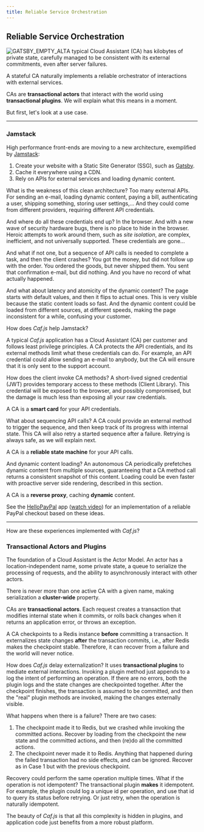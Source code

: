 ```yaml
---
title: Reliable Service Orchestration
---
```


## Reliable Service Orchestration

![GATSBY_EMPTY_ALT](../images/bill-oxford--fGqsewtsJY-unsplash.jpg)A typical Cloud Assistant (CA) has kilobytes of private state, carefully managed to be consistent with its external commitments, even after server failures.

A stateful CA naturally implements a reliable orchestrator of interactions with external services.

CAs are **transactional actors** that interact with the world using **transactional plugins**. We will explain what this means in a moment.

But first, let's look at a use case.

<hr/>

### Jamstack

High performance front-ends are moving to a new architecture, exemplified by [Jamstack](https://jamstack.org):
1. Create your website with a Static Site Generator (SSG), such as [Gatsby](https://www.gatsbyjs.com).
2. Cache it everywhere using a CDN.
3. Rely on APIs for external services and loading dynamic content.

What is the weakness of this clean architecture? Too many external APIs. For sending an e-mail, loading dynamic content, paying a bill, authenticating a user, shipping something, storing user settings,... And they could come from different providers, requiring different API credentials.

And where do all these credentials end up? In the browser. And with a new wave of security hardware bugs, there is no place to hide in the browser. Heroic attempts to work around them, such as *site isolation*, are complex, inefficient, and not universally supported. These credentials are gone...

And what if not one, but a sequence of API calls is needed to complete a task, and then the client crashes? You got the money, but did not follow up with the order. You ordered the goods, but never shipped them. You sent that confirmation e-mail, but did nothing. And you have no record of what actually happened.

And what about latency and atomicity of the dynamic content? The page starts with default values, and then it flips to actual ones. This is very visible because the static content loads so fast. And the dynamic content could be loaded from different sources, at different speeds, making the page inconsistent for a while, confusing your customer.

How does *Caf.js* help Jamstack?

A typical *Caf.js* application has a Cloud Assistant (CA) per customer and follows least privilege principles. A CA protects the API credentials, and its external methods limit what these credentials can do. For example, an API credential could allow sending an e-mail to anybody, but the CA will ensure that it is only sent to the support account.

How does the client invoke CA methods? A short-lived signed credential (JWT) provides temporary access to these methods (<Link to="/docs/documentation#client">Client Library</Link>). This credential will be exposed to the browser, and possibly compromised, but the damage is much less than exposing all your raw credentials.

A CA is a **smart card** for your API credentials.

What about sequencing API calls? A CA could provide an external method to trigger the sequence, and then keep track of its progress with internal state. This CA will also retry a started sequence after a failure. Retrying is always safe, as we will explain next.

A CA is a **reliable state machine** for your API calls.

And dynamic content loading? An <Link to="/autonomous">autonomous</Link> CA periodically prefetches dynamic content from multiple sources, guaranteeing that a CA method call returns a consistent snapshot of this content. Loading could be even faster with proactive server side rendering, described in  <Link to="/autonomous">this</Link> section.

A CA is a **reverse proxy**, caching **dynamic** content.

See the [HelloPayPal](https://github.com/cafjs/caf_hellopaypal.git) app ([watch video](https://youtu.be/rZ8_SJUCS7Y)) for an implementation of a reliable PayPal checkout based on these ideas.

<hr/>

How are these experiences implemented with *Caf.js*?

### Transactional Actors and Plugins

The foundation of a <Link to="/docs/documentation#cloud-assistant">Cloud Assistant</Link> is the Actor Model. An actor has a location-independent name, some private state, a queue to serialize the processing of requests, and the ability to asynchronously interact with other actors.

There is never more than one active CA with a given name, making serialization a **cluster-wide** property.

CAs are **transactional actors**. Each request creates a transaction that modifies internal state when it commits, or rolls back changes when it returns an application error, or throws an exception.

A CA checkpoints to a Redis instance **before** committing a transaction. It externalizes state changes **after** the transaction commits, i.e., after Redis makes the checkpoint stable. Therefore, it can recover from a failure and the world will never notice.

How does *Caf.js* delay externalization? It uses **transactional plugins** to mediate external interactions. Invoking a plugin method just appends to a log the intent of performing an operation. If there are no errors, both the plugin logs and the state changes are checkpointed together. After the checkpoint finishes, the transaction is assumed to be committed, and then the "real" plugin methods are invoked, making the changes externally visible.

What happens when there is a failure? There are two cases:

1. The checkpoint made it to Redis, but we crashed while invoking the committed actions. Recover by loading from the checkpoint the new state and the committed actions, and then (re)do all the committed actions.
2. The checkpoint never made it to Redis. Anything that happened during the failed transaction had no side effects, and can be ignored. Recover as in Case 1 but with the previous checkpoint.

Recovery could perform the same operation multiple times. What if the operation is not idempotent? The transactional plugin **makes** it idempotent. For example, the plugin could log a unique id per operation, and use that id to query its status before retrying. Or just retry, when the operation is naturally idempotent.

The beauty of *Caf.js* is that all this complexity is hidden in plugins, and application code just benefits from a more robust platform.
